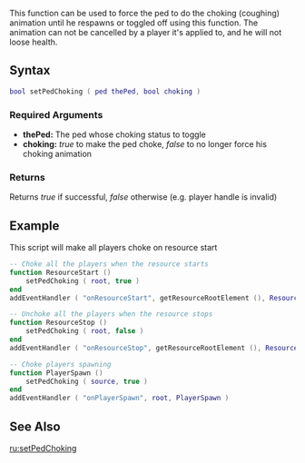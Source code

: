 
{{Server function}}
This function can be used to force the ped to do the choking (coughing) animation until he respawns or toggled off using this function. The animation can not be cancelled by a player it's applied to, and he will not loose health.

==Syntax== 
<syntaxhighlight lang="lua">
bool setPedChoking ( ped thePed, bool choking )
</syntaxhighlight>
{{OOP||[[/ped.md|ped]]:setChoking|choking|isPedChoking}}

===Required Arguments=== 
*'''thePed:''' The ped whose choking status to toggle
*'''choking:''' ''true'' to make the ped choke, ''false'' to no longer force his choking animation

===Returns===
Returns ''true'' if successful, ''false'' otherwise (e.g. player handle is invalid)

==Example== 
This script will make all players choke on resource start
<syntaxhighlight lang="lua">
-- Choke all the players when the resource starts
function ResourceStart ()
    setPedChoking ( root, true )
end
addEventHandler ( "onResourceStart", getResourceRootElement (), ResourceStart, true )

-- Unchoke all the players when the resource stops
function ResourceStop ()
    setPedChoking ( root, false )
end
addEventHandler ( "onResourceStop", getResourceRootElement (), ResourceStop, true )

-- Choke players spawning
function PlayerSpawn ()
    setPedChoking ( source, true )
end
addEventHandler ( "onPlayerSpawn", root, PlayerSpawn )

</syntaxhighlight>

==See Also==
{{Ped functions}}
[[/ru:setPedChoking.md|ru:setPedChoking]]